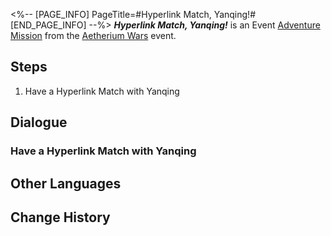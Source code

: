 <%-- [PAGE_INFO]
PageTitle=#Hyperlink Match, Yanqing!#
[END_PAGE_INFO] --%>
{{Stub|Dialogue.}}
{{Mission Infobox
|id            = 8014132
|title         = 
|image         = <!--Mission Hyperlink Match, Yanqing!.png-->
|type          = Adventure
|event_name    = Aetherium Wars
|chapter       = 
|requirements  = 
* [[Adventure Mission]] ''[[Hyperlink Match, Natasha!]]'' completed
* [[Adventure Mission]] ''[[Hyperlink Match, Clara!]]'' completed
* [[Adventure Mission]] ''[[Hyperlink Match, Gepard!]]'' completed
* [[Adventure Mission]] ''[[Hyperlink Match, Lynx!]]'' completed
|summary       = <!--official mission summary from Fate's Atlas-->
|characters    = Trailblazer; Yanqing
|startLocation = [[The Xianzhou Luofu]] - [[Exalting Sanctum]]
|world         = The Xianzhou Luofu
|area          = Exalting Sanctum
|prev          = Hyperlink Match, Lynx!
|next          = 
|rewards       = 
}}
'''''Hyperlink Match, Yanqing!''''' is an Event [[Adventure Mission]] from the [[Aetherium Wars]] event.

==Steps==
# Have a Hyperlink Match with Yanqing

<!--
==Gameplay Notes==

--><!--
==Trial Character==

-->
==Dialogue==
{{Stub Dialogue}}
===Have a Hyperlink Match with Yanqing{{subst:void|<!--801413201-->}}===
{{Mission Description|type=adventure|location=Exalting Sanctum|The core gameplay loop behind Aetherium Wars is "dueling." Challenge different players and show your true strength!}}
{{Dialogue Start}}
:{{tx}}
{{Dialogue End}}

==Other Languages==
{{Other Languages
|en   = Hyperlink Match, Yanqing!
|zhs  = 超链接对决！彦卿
|zht  = 超連結對決！彥卿
|ja   = ハイパーリンクバトル！彦卿
|ko   = 하이퍼링크 대결! 연경
|es   = Enfrentamiento de hipervínculos: Yanqing
|fr   = Combat hyperlink&nbsp;: Yanqing&nbsp;!
|ru   = Матч! Яньцин!
|th   = ประลองไฮเปอร์ลิงก์กับ Yanqing!
|vi   = Quyết Đấu Siêu Liên Kết! Yanqing
|de   = Hyperlinkmatch, Yanqing!
|id   = Duel Hyperlink, Yanqing!
|pt   = Batalha de Hyperlink, Yanqing!
}}

==Change History==
{{Change History|1.4}}
